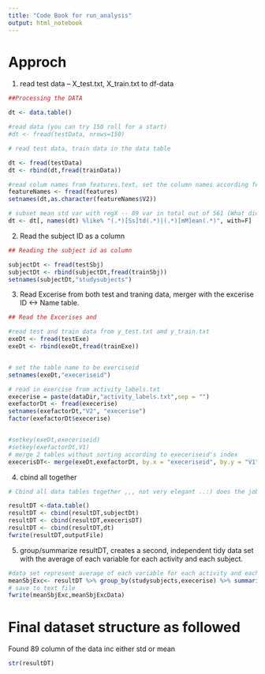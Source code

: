 ```yaml
---
title: "Code Book for run_analysis"
output: html_notebook
---
```


# Approch


1. read test data -- X_test.txt, X_train.txt to df-data

```r
##Processing the DATA

dt <- data.table()

#read data (you can try 150 roll for a start) 
#dt <- fread(testData, nrows=150)

# read test data, train data in the data table

dt <- fread(testData)
dt <- rbind(dt,fread(trainData))

#read colum names from features.text, set the column names according feature
featureNames <- fread(features)
setnames(dt,as.character(featureNames$V2))

# subset mean std var with regX -- 89 var in total out of 561 (What did you get?)
dt <- dt[, names(dt) %like% "(.*)[Ss]td(.*)|(.*)[mM]ean(.*)", with=F]

```


2. Read the subject ID as a column 

```r
## Reading the subject id as column

subjectDt <- fread(testSbj)
subjectDt <- rbind(subjectDt,fread(trainSbj))
setnames(subjectDt,"studysubjects")


```


3. Read Excerise from both test and traning data, merger with the excerise ID <-> Name table. 

```r
## Read the Excerises and 

#read test and train data from y_test.txt amd y_train.txt
exeDt <- fread(testExe)
exeDt <- rbind(exeDt,fread(trainExe))


# set the table name to be exerciseid
setnames(exeDt,"execeriseid")

# read in exercise from activity_labels.txt
execerise = paste(dataDir,"activity_labels.txt",sep = "")
exefactorDt <- fread(execerise)
setnames(exefactorDt,"V2", "execerise")
factor(exefactorDt$execerise)


#setkey(exeDt,execeriseid)
#setkey(exefactorDt,V1)
# merge 2 tables without sorting according to execeriseid's index
execerisDT<- merge(exeDt,exefactorDt, by.x = "execeriseid", by.y = "V1",all.x = T, sort = F)

```


4. cbind all together

```r
# Cbind all data tables together ,,, not very elegant ..:) does the job

resultDT <-data.table()
resultDT <- cbind(resultDT,subjectDt)
resultDT <- cbind(resultDT,execerisDT)
resultDT <- cbind(resultDT,dt)
fwrite(resultDT,outputFile)
```

5. group/summarize resultDT, creates a second, independent tidy data set with the average of each variable for each activity and each subject.

```r
#data set represent average of each variable for each activity and each subject
meanSbjExc<- resultDT %>% group_by(studysubjects,execerise) %>% summarise(across(names(dt),mean,na.rm = TRUE))
# save to text file
fwrite(meanSbjExc,meanSbjExcData)
```



# Final dataset structure as followed 

Found 89 column of the data inc either std or mean 

```r
str(resultDT)
```

